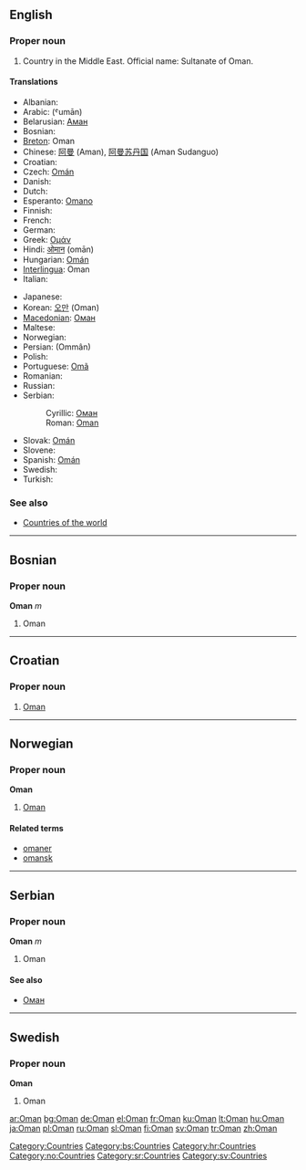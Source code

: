 {{see|oman}}
==English==
{{wikipedia}}

===Proper noun===
{{en-proper noun}}

# Country in the Middle East. Official name: Sultanate of Oman.

====Translations====
{{top}}
* Albanian: {{t-|sq|Omani|xs=Albanian}}
*Arabic: {{ARchar|[[عمان|عُمَان]]}} (ˤumān) {{f}}
*Belarusian: [[Аман]] {{m}}
*Bosnian: {{t-|bs|Oman|m}}
*[[Breton]]: Oman
*Chinese: [[阿曼]] (Aman), [[阿曼苏丹国]] (Aman Sudanguo)
*Croatian: {{t-|hr|Oman|m}}
* Czech: [[Omán]] {{m}}
* Danish: {{t-|da|Oman}}
* Dutch: {{t-|nl|Oman}}
*Esperanto: [[Omano]]
* Finnish: {{t+|fi|Oman}}
* French: {{t+|fr|Oman|m}}
* German: {{t+|de|Oman}}
*Greek: [[Ομάν]]
*Hindi: [[ओमान]] (omān)
*Hungarian: [[Omán]]
*[[Interlingua]]: Oman
* Italian: {{t-|it|Oman|m}}
{{mid}}
* Japanese: {{t-|ja|オマーン|tr=Omān|sc=Jpan}}
*Korean: [[오만]] (Oman)
*[[Macedonian]]: [[Оман]] {{m}}
* Maltese: {{t-|mt|Oman|xs=Maltese}}
* Norwegian: {{t-|no|Oman}}
*Persian: {{FAchar|[[عمان]]}} (Ommân)
* Polish: {{t+|pl|Oman}}
*Portuguese: [[Omã]]
* Romanian: {{t-|ro|Oman|n}}
* Russian: {{t-|ru|Оман|sc=Cyrl}}
*Serbian:
*:Cyrillic: [[Оман#Serbian|Оман]] {{m}}
*:Roman: [[Oman#Serbian|Oman]] {{m}}
*Slovak: [[Omán]] {{m}}
* Slovene: {{t+|sl|Oman|m}}
*Spanish: [[Omán]]
* Swedish: {{t+|sv|Oman}}
* Turkish: {{t+|tr|Umman}}
{{bottom}}

===See also===
*[[Countries of the world]]

[[Category:Countries]]

----

==Bosnian==

===Proper noun===
'''Oman''' ''m''

# Oman

[[Category:bs:Countries]]

----

==Croatian==

===Proper noun===
{{infl|hr|proper noun|g=m}}

# [[#English|Oman]]

[[Category:hr:Countries]]

----

==Norwegian==

===Proper noun===
'''Oman'''

# [[#English|Oman]]

====Related terms====
*[[omaner]]
*[[omansk]]

[[Category:no:Countries]]

----

==Serbian==

===Proper noun===
'''Oman''' ''m''

# Oman

====See also====
*[[Оман#Serbian|Оман]]

[[Category:sr:Countries]]

----

==Swedish==

===Proper noun===
'''Oman'''

# Oman

[[Category:sv:Countries]]

[[ar:Oman]]
[[bg:Oman]]
[[de:Oman]]
[[el:Oman]]
[[fr:Oman]]
[[ku:Oman]]
[[lt:Oman]]
[[hu:Oman]]
[[ja:Oman]]
[[pl:Oman]]
[[ru:Oman]]
[[sl:Oman]]
[[fi:Oman]]
[[sv:Oman]]
[[tr:Oman]]
[[zh:Oman]]